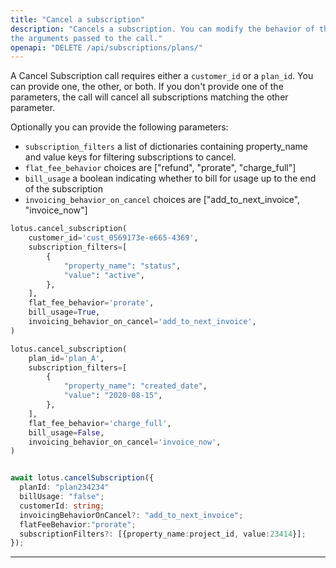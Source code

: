 ```yaml
---
title: "Cancel a subscription"
description: "Cancels a subscription. You can modify the behavior of the cancellation based on
the arguments passed to the call."
openapi: "DELETE /api/subscriptions/plans/"
---
```


A Cancel Subscription call requires either a `customer_id` or a `plan_id`. You can provide one, the other, or both. If you don't provide one of the parameters, the call will cancel all subscriptions matching the other parameter.

Optionally you can provide the following parameters:

- `subscription_filters` a list of dictionaries containing property_name and value keys for filtering subscriptions to cancel.
- `flat_fee_behavior` choices are ["refund", "prorate", "charge_full"]
- `bill_usage` a boolean indicating whether to bill for usage up to the end of the subscription
- `invoicing_behavior_on_cancel` choices are ["add_to_next_invoice", "invoice_now"]

<CodeGroup>

```py Python
lotus.cancel_subscription(
    customer_id='cust_0569173e-e665-4369',
    subscription_filters=[
        {
            "property_name": "status",
            "value": "active",
        },
    ],
    flat_fee_behavior='prorate',
    bill_usage=True,
    invoicing_behavior_on_cancel='add_to_next_invoice',
)

lotus.cancel_subscription(
    plan_id='plan_A',
    subscription_filters=[
        {
            "property_name": "created_date",
            "value": "2020-08-15",
        },
    ],
    flat_fee_behavior='charge_full',
    bill_usage=False,
    invoicing_behavior_on_cancel='invoice_now',
)
```

```ts Typescript

await lotus.cancelSubscription({
  planId: "plan234234"
  billUsage: "false";
  customerId: string;
  invoicingBehaviorOnCancel?: "add_to_next_invoice";
  flatFeeBehavior:"prorate";
  subscriptionFilters?: [{property_name:project_id, value:23414}];
});
```

</CodeGroup>

---
